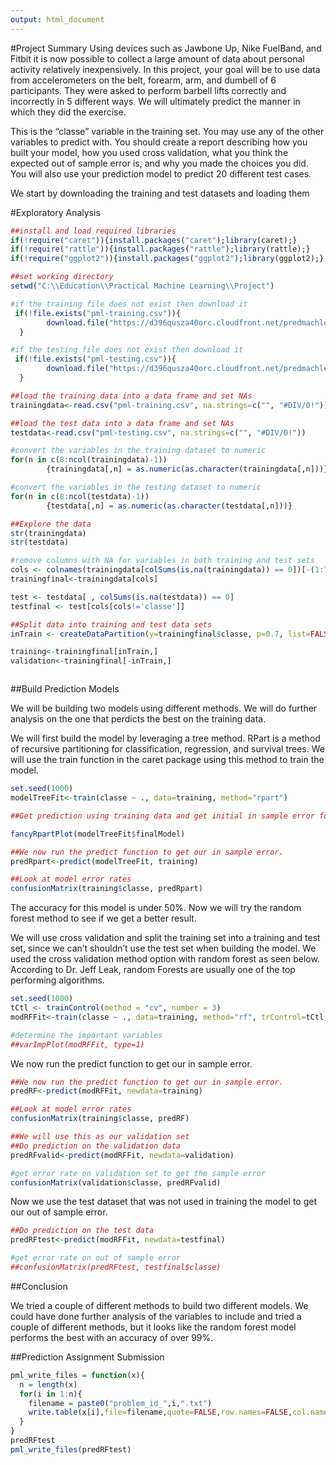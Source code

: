 ```yaml
---
output: html_document
---
```


#Project Summary
Using devices such as Jawbone Up, Nike FuelBand, and Fitbit it is now possible to collect a large amount of data about personal activity relatively inexpensively. In this project, your goal will be to use data from accelerometers on the belt, forearm, arm, and dumbell of 6 participants. They were asked to perform barbell lifts correctly and incorrectly in 5 different ways. We will ultimately predict the manner in which they did the exercise.


This is the "classe" variable in the training set. You may use any of the other variables to predict with. You should create a report describing how you built your model, how you used cross validation, what you think the expected out of sample error is, and why you made the choices you did. You will also use your prediction model to predict 20 different test cases. 

We start by downloading the training and test datasets and loading them

#Exploratory Analysis
```r
##install and load required libraries
if(!require("caret")){install.packages("caret");library(caret);}
if(!require("rattle")){install.packages("rattle");library(rattle);}
if(!require("ggplot2")){install.packages("ggplot2");library(ggplot2);}

##set working directory
setwd("C:\\Education\\Practical Machine Learning\\Project")

#if the training file does not exist then download it
 if(!file.exists("pml-training.csv")){
        download.file("https://d396qusza40orc.cloudfront.net/predmachlearn/pml-training.csv", "C:\\Education\\Practical Machine Learning\\Project\\pml-training.csv")
  }

#if the testing file does not exist then download it
 if(!file.exists("pml-testing.csv")){
        download.file("https://d396qusza40orc.cloudfront.net/predmachlearn/pml-testing.csv", "C:\\Education\\Practical Machine Learning\\Project\\pml-testing.csv")
  }

##load the training data into a data frame and set NAs
trainingdata<-read.csv("pml-training.csv", na.strings=c("", "#DIV/0!"))

##load the test data into a data frame and set NAs
testdata<-read.csv("pml-testing.csv", na.strings=c("", "#DIV/0!"))

#convert the variables in the training dataset to numeric
for(n in c(8:ncol(trainingdata)-1))
        {trainingdata[,n] = as.numeric(as.character(trainingdata[,n]))}

#convert the variables in the testing dataset to numeric
for(n in c(8:ncol(testdata)-1))
        {testdata[,n] = as.numeric(as.character(testdata[,n]))}

##Explore the data
str(trainingdata)
str(testdata)

#remove columns with NA for variables in both training and test sets
cols <- colnames(trainingdata[colSums(is.na(trainingdata)) == 0])[-(1:7)]
trainingfinal<-trainingdata[cols]

test <- testdata[ , colSums(is.na(testdata)) == 0]
testfinal <- test[cols[cols!='classe']]

##Split data into training and test data sets
inTrain <- createDataPartition(y=trainingfinal$classe, p=0.7, list=FALSE)

training<-trainingfinal[inTrain,]
validation<-trainingfinal[-inTrain,]



```

##Build Prediction Models

We will be building two models using different methods. We will do further analysis on the one that perdicts the best on the training data.

We will first build the model by leveraging a tree method. RPart is a method of recursive partitioning for classification, regression, and survival trees. We will use the train function in the caret package using this method to train the model.

```r
set.seed(1000)
modelTreeFit<-train(classe ~ ., data=training, method="rpart")

##Get prediction using training data and get initial in sample error for comparison with the next method. We will do further analysis for the one that behaves the best.

fancyRpartPlot(modelTreeFit$finalModel)

##We now run the predict function to get our in sample error.
predRpart<-predict(modelTreeFit, training)

##Look at model error rates
confusionMatrix(training$classe, predRpart)
```
The accuracy for this model is under 50%. Now we will try the random forest method to see if we get a better result.

We will use cross validation and split the training set into a training and test set, since we can't shouldn't use the test set when building the model. We used the cross validation method option with random forest as seen below. According to Dr. Jeff Leak, random Forests are usually one of the top performing algorithms.

```r

set.seed(1000)
tCtl <- trainControl(method = "cv", number = 3)
modRFFit<-train(classe ~ ., data=training, method="rf", trControl=tCtl, importance=TRUE)

#determine the important variables
##varImpPlot(modRFFit, type=1)
```

We now run the predict function to get our in sample error.
```r
##We now run the predict function to get our in sample error.
predRF<-predict(modRFFit, newdata=training)

##Look at model error rates
confusionMatrix(training$classe, predRF)

##We will use this as our validation set
##Do prediction on the validation data
predRFvalid<-predict(modRFFit, newdata=validation)

#get error rate on validation set to get the sample error
confusionMatrix(validation$classe, predRFvalid)

```
Now we use the test dataset that was not used in training the model to get our out of sample error.

```r
##Do prediction on the test data
predRFtest<-predict(modRFFit, newdata=testfinal)

#get error rate on out of sample error
##confusionMatrix(predRFtest, testfinal$classe)
```
##Conclusion

We tried a couple of different methods to build two different models. We could have done further analysis of the variables to include and tried a couple of different methods, but it looks like the random forest model performs the best with an accuracy of over 99%.

##Prediction Assignment Submission

```r
pml_write_files = function(x){
  n = length(x)
  for(i in 1:n){
    filename = paste0("problem_id_",i,".txt")
    write.table(x[i],file=filename,quote=FALSE,row.names=FALSE,col.names=FALSE)
  }
}
predRFtest
pml_write_files(predRFtest)
```
